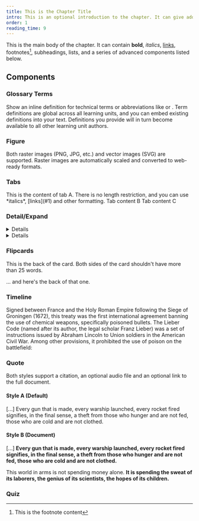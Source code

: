 ```yaml
---
title: This is the Chapter Title
intro: This is an optional introduction to the chapter. It can give additional context to the chapter title, or otherwise prepare the reader for the text that follows. There is no character limit, but aim for 20-30 words.
order: 1
reading_time: 9
---
```


This is the main body of the chapter. It can contain **bold**, _italics_, [links](#example), footnotes[^1], subheadings, lists, and a series of advanced components listed below.

## Components

### Glossary Terms

Show an inline definition for technical terms or abbreviations like <Term t="UNSCR-1540"/> or <Term t="CWC"/>. Term definitions are global across all learning units, and you can embed existing definitions into your text. Definitions you provide will in turn become available to all other learning unit authors.

### Figure

Both raster images (PNG, JPG, etc.) and vector images (SVG) are supported. Raster images are automatically scaled and converted to web-ready formats.

<Figure size="medium" src="ban-is-coming.jpg" caption="This is the caption for this medium-sized image." credit="This is the image credit." alt=""></Figure>

<Figure size="large" src="ban-is-coming.jpg" caption="This is a large image" credit="This is the image credit." alt=""></Figure>

<Figure size="full" src="ban-is-coming.jpg" caption="This is a full-bleed image." credit="This is the image credit." alt=""></Figure>

### Tabs

<Tabs>
  <Tab title="Tab A">This is the content of tab A. There is no length restriction, and you can use *italics*, [links](#1) and other formatting.</Tab>
  <Tab title="Tab B">Tab content B</Tab>
  <Tab title="Tab C">Tab content C</Tab>
</Tabs>

### Detail/Expand

<DetailsGroup>
<Details summary="Title A">

This is an expanded description of a concept. There is no length restriction, and you can use _italics_, [links](#1) and other formatting.

</Details>
<Details summary="Title B">

Description B.

</Details>
</DetailsGroup>

### Flipcards

<FlipCards>
<Card front="This the front of the card.">

This is the back of the card. Both sides of the card shouldn't have more than 25 words.

</Card>

<Card front="And here is another card">

... and here's the back of that one.

</Card>
</FlipCards>

### Timeline

<Timeline>
  <Event date="1675" title="Strasbourg Agreement">
    Signed between France and the Holy Roman Empire following the Siege of Groningen (1672), this treaty was the first international agreement banning
    the use of chemical weapons, specifically poisoned bullets.
  </Event>
  <Event date="1863" title="Lieber Code">
    The Lieber Code (named after its author, the legal scholar Franz Lieber) was a set of instructions issued by Abraham Lincoln to Union soldiers in
    the American Civil War. Among other provisions, it prohibited the use of poison on the battlefield:
  </Event>
</Timeline>

### Quote

Both styles support a citation, an optional audio file and an optional link to the full document. 

#### Style A (Default)

<Quote audio="eisenhower-chance-for-peace.mp3" fullDocument="https://en.wikisource.org/wiki/The_Chance_for_Peace" cite='Dwight D. Eisenhower, "Chance for Peace", speech to American Society of Newspaper Editors.'>
    
[...] Every gun that is made, every warship launched, every rocket fired signifies, in the final sense, a theft from those who hunger and are not fed, those who are cold and are not clothed.

</Quote>

#### Style B (Document)

<Quote audio="eisenhower-chance-for-peace.mp3" type="document" fullDocument="https://en.wikisource.org/wiki/The_Chance_for_Peace" cite='Dwight D. Eisenhower, "Chance for Peace", speech to American Society of Newspaper Editors.'>
    
[...] **Every gun that is made, every warship launched, every rocket fired signifies, in the final sense, a theft from those who hunger and are not fed, those who are cold and are not clothed.**

This world in arms is not spending money alone. **It is spending the sweat of its laborers, the genius of its scientists, the hopes of its children.**

</Quote>

### Quiz

<Quiz>
  <Question type="MultipleChoice" question="What is the goal of arms control?" hint="Select all that apply.">
    <Choice correct="true" value="World peace" />
    <Choice value="Protection of civilians" />
    <Choice correct="true" value="Limiting the number of weapons" />
    <Choice value="Eliminating all weapons" />
  </Question>
  <Question type="Radio" question="Which instrument is considered the first attempt at arms control in modern history?">
    <RadioChoice correct="true" value="The Strasbourg Agreement" />
    <RadioChoice value="The Geneva Protocol" />
    <RadioChoice correct="true" value="The Lieber Code" />
    <RadioChoice value="The Hague Conference" />
  </Question>
</Quiz>

[^1]: This is the footnote content
